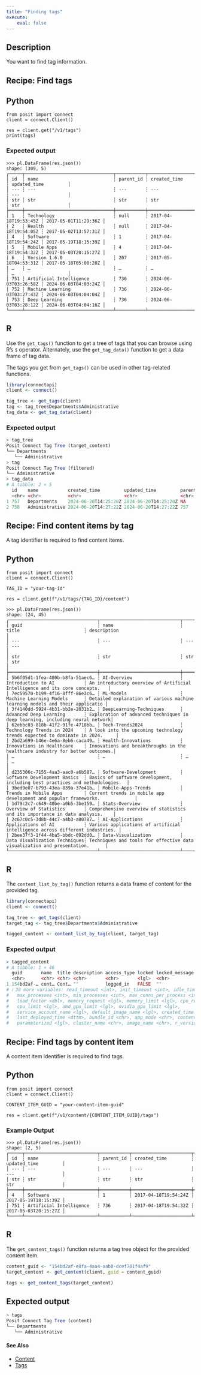 ```yaml
---
title: "Finding tags"
execute:
    eval: false
---
```


## Description

You want to find tag information.

## Recipe: Find tags

::: {.panel-tabset group="language"}

## Python

```.python
from posit import connect
client = connect.Client()

res = client.get("/v1/tags")
print(tags)
```

### Expected output

```.python
>>> pl.DataFrame(res.json())
shape: (309, 5)
┌─────┬─────────────────────────────────┬───────────┬──────────────────────┬──────────────────────┐
│ id  ┆ name                            ┆ parent_id ┆ created_time         ┆ updated_time         │
│ --- ┆ ---                             ┆ ---       ┆ ---                  ┆ ---                  │
│ str ┆ str                             ┆ str       ┆ str                  ┆ str                  │
╞═════╪═════════════════════════════════╪═══════════╪══════════════════════╪══════════════════════╡
│ 1   ┆ Technology                      ┆ null      ┆ 2017-04-18T19:53:45Z ┆ 2017-05-01T11:29:36Z │
│ 2   ┆ Health                          ┆ null      ┆ 2017-04-18T19:54:05Z ┆ 2017-05-02T13:57:31Z │
│ 4   ┆ Software                        ┆ 1         ┆ 2017-04-18T19:54:24Z ┆ 2017-05-19T18:15:39Z │
│ 5   ┆ Mobile Apps                     ┆ 4         ┆ 2017-04-18T19:54:32Z ┆ 2017-05-03T20:15:27Z │
│ 6   ┆ Version 1.6.0                   ┆ 207       ┆ 2017-05-18T04:53:31Z ┆ 2017-05-18T05:00:20Z │
│ …   ┆ …                               ┆ …         ┆ …                    ┆ …                    │
│ 751 ┆ Artificial Intelligence         ┆ 736       ┆ 2024-06-03T03:26:58Z ┆ 2024-06-03T04:03:24Z │
│ 752 ┆ Machine Learning                ┆ 736       ┆ 2024-06-03T03:27:43Z ┆ 2024-06-03T04:04:04Z │
│ 753 ┆ Deep Learning                   ┆ 736       ┆ 2024-06-03T03:28:12Z ┆ 2024-06-03T04:04:16Z │
└─────┴─────────────────────────────────┴───────────┴──────────────────────┴──────────────────────┘
```


## R

Use the `get_tags()` function to get a tree of tags that you can browse using R's `$` operator. Alternately, use the `get_tag_data()` function to get a data frame of tag data.

The tags you get from `get_tags()` can be used in other tag-related functions.

```.r
library(connectapi)
client <- connect()

tag_tree <- get_tags(client)
tag <- tag_tree$Departments$Administrative
tag_data <- get_tag_data(client)
```

### Expected output

```.r
> tag_tree
Posit Connect Tag Tree (target_content)
└── Departments
   └── Administrative
> tag
Posit Connect Tag Tree (filtered)
└── Administrative
> tag_data
# A tibble: 2 × 5
  id    name           created_time         updated_time         parent_id
  <chr> <chr>          <chr>                <chr>                <chr>    
1 757   Departments    2024-06-20T14:25:20Z 2024-06-20T14:25:20Z NA       
2 758   Administrative 2024-06-20T14:27:22Z 2024-06-20T14:27:22Z 757 
``` 

:::

## Recipe: Find content items by tag

A tag identifier is required to find content items.

::: {.panel-tabset group="language"}

## Python

```.python
from posit import connect
client = connect.Client()

TAG_ID = "your-tag-id"

res = client.get(f"/v1/tags/{TAG_ID}/content")
```

```.python
>>> pl.DataFrame(res.json())
shape: (24, 45)
┌─────────────────────────────────┬──────────────────────────────┬──────────────────────────────┬──────────────────────────────────────────────────────────────────────────────┐
│ guid                            ┆ name                         ┆ title                        ┆ description                                                                  │
│ ---                             ┆ ---                          ┆ ---                          ┆ ---                                                                          │
│ str                             ┆ str                          ┆ str                          ┆ str                                                                          │
╞═════════════════════════════════╪══════════════════════════════╪══════════════════════════════╪══════════════════════════════════════════════════════════════════════════════╡
│ 5b6f05d1-1fea-480b-b8fa-51aec6… ┆ AI-Overview                  ┆ Introduction to AI           ┆ An introductory overview of Artificial Intelligence and its core concepts.   │
│ 7ec59570-b199-4f16-8fff-86e3c6… ┆ ML-Models                    ┆ Machine Learning Models      ┆ Detailed explanation of various machine learning models and their applicatio │
│ 3f4140dd-5924-4b31-bb2e-2031b2… ┆ DeepLearning-Techniques      ┆ Advanced Deep Learning       ┆ Exploration of advanced techniques in deep learning, including neural network│
│ 62ebbc03-818b-41f2-91fe-4718bb… ┆ Tech-Trends2024              ┆ Technology Trends in 2024    ┆ A look into the upcoming technology trends expected to dominate in 2024.     │
│ 2bd2a699-b46e-4e6a-8eb6-caca49… ┆ Health-Innovations           ┆ Innovations in Healthcare    ┆ Innovations and breakthroughs in the healthcare industry for better outcomes.│
│ …                               ┆ …                            ┆ …                            ┆ …                                                                            │
│ d235306c-7155-4aa3-aac0-a6b587… ┆ Software-Development         ┆ Software Development Basics  ┆ Basics of software development, including best practices and methodologies.  │
│ 3bed9e07-b793-43ea-839a-37e41b… ┆ Mobile-Apps-Trends           ┆ Trends in Mobile Apps        ┆ Current trends in mobile app development and popular frameworks.             │
│ 1d79c2c7-c649-40be-a0b5-3be159… ┆ Stats-Overview               ┆ Overview of Statistics       ┆ Comprehensive overview of statistics and its importance in data analysis.    │
│ 2c67c0c5-3d8b-44c7-a4b3-a80787… ┆ AI-Applications              ┆ Applications of AI           ┆ Various applications of artificial intelligence across different industries. │
│ 2bee37f3-1f44-4ba5-bbdc-092dd0… ┆ Data-Visualization           ┆ Data Visualization Techniques┆ Techniques and tools for effective data visualization and presentation.      │
└─────────────────────────────────┴──────────────────────────────┴──────────────────────────────┴──────────────────────────────────────────────────────────────────────────────┘

```

## R

The `content_list_by_tag()` function returns a data frame of content for the provided tag.

```.r
library(connectapi)
client <- connect()

tag_tree <- get_tags(client)
target_tag <- tag_tree$Departments$Administrative

tagged_content <- content_list_by_tag(client, target_tag)
```

### Expected output

```.r
> tagged_content
# A tibble: 1 × 46
  guid       name  title description access_type locked locked_message connection_timeout
  <chr>      <chr> <chr> <chr>       <chr>       <lgl>  <chr>                       <int>
1 154bd2af-… cont… Cont… ""          logged_in   FALSE  ""                             NA
# ℹ 38 more variables: read_timeout <int>, init_timeout <int>, idle_timeout <int>,
#   max_processes <int>, min_processes <int>, max_conns_per_process <int>,
#   load_factor <dbl>, memory_request <lgl>, memory_limit <lgl>, cpu_request <lgl>,
#   cpu_limit <lgl>, amd_gpu_limit <lgl>, nvidia_gpu_limit <lgl>,
#   service_account_name <lgl>, default_image_name <lgl>, created_time <dttm>,
#   last_deployed_time <dttm>, bundle_id <chr>, app_mode <chr>, content_category <chr>,
#   parameterized <lgl>, cluster_name <chr>, image_name <chr>, r_version <chr>, …

```

:::

## Recipe: Find tags by content item

A content item identifier is required to find tags.

::: {.panel-tabset group="language"}

## Python

```.python
from posit import connect
client = connect.Client()

CONTENT_ITEM_GUID = "your-content-item-guid"

res = client.get(f"/v1/content/{CONTENT_ITEM_GUID}/tags")
```

### Example Output
```.python
>>> pl.DataFrame(res.json())
shape: (2, 5)
┌─────┬───────────────────────────┬───────────┬──────────────────────┬──────────────────────┐
│ id  ┆ name                      ┆ parent_id ┆ created_time         ┆ updated_time         │
│ --- ┆ ---                       ┆ ---       ┆ ---                  ┆ ---                  │
│ str ┆ str                       ┆ str       ┆ str                  ┆ str                  │
╞═════╪═══════════════════════════╪═══════════╪══════════════════════╪══════════════════════╡
│ 4   ┆ Software                  ┆ 1         ┆ 2017-04-18T19:54:24Z ┆ 2017-05-19T18:15:39Z │
│ 751 ┆ Artificial Intelligence   ┆ 736       ┆ 2017-04-18T19:54:32Z ┆ 2017-05-03T20:15:27Z │
└─────┴───────────────────────────┴───────────┴──────────────────────┴──────────────────────┘
```


## R

The `get_content_tags()` function returns a tag tree object for the provided content item.

```.r
content_guid <- "154bd2af-e8fa-4aa4-aab8-dcef701f4af9"
target_content <- get_content(client, guid = content_guid)

tags <- get_content_tags(target_content)
```

## Expected output

```.r
> tags
Posit Connect Tag Tree (content)
└── Departments
   └── Administrative
```

:::

#### See Also

- [Content](../../content/index.qmd)
- [Tags](../index.qmd)
